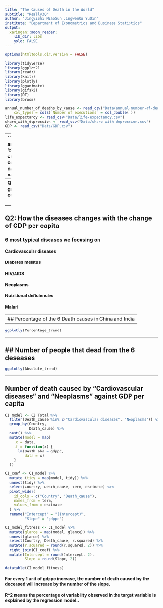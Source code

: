 ```yaml
---
title: "The Causes of Death in the World"
subtitle: "Really3Q"
author: "JingyiShi MiaoSun JingwenOu YuQin"
institute: "Department of Econometrics and Business Statistics"
output:
  xaringan::moon_reader:
    lib_dir: libs
    yolo: FALSE
---
```


```r
options(htmltools.dir.version = FALSE)
```

```r
library(tidyverse)
library(ggplot2)
library(readr)
library(knitr)
library(plotly)
library(gganimate)
library(gifski)
library(DT)
library(broom)
```

```r
annual_number_of_deaths_by_cause <- read_csv("Data/annual-number-of-deaths-by-cause.csv", 
    col_types = cols(`Number of executions` = col_double()))
life_expectancy <- read_csv("Data/life-expectancy.csv")
share_with_depression <- read_csv("Data/share-with-depression.csv")
GDP <- read_csv("Data/GDP.csv")
```

























































































































































































---
```r
df_global <-  annual_number_of_deaths_by_cause %>%
  filter(Year %in% c(1950:2018)) %>% 
  pivot_longer(
    cols =  -c(Country, Code, Year),
    names_to = "Death_cause",
    values_to = "Count"
  )

df_CI <- df_global %>%  
  filter(Country %in% c("China", "India"))

interest <- c(
  "Cardiovascular diseases",
  "Diabetes mellitus",
  "HIV/AIDS",
  "Neoplasms",
  "Nutritional deficiencies",
  "Malaria"
)
```



```r
CI_Percent <- df_CI%>% 
  group_by(Country,
           Year) %>% 
  mutate(Total_death = sum(Count, na.rm = TRUE)*100
         ) %>% 
  group_by(Country,
           Year,
           Death_cause,
           Total_death) %>% 
  summarize(Percentage = Count/Total_death*100) %>% 
  group_by(Country,
           Death_cause) %>% 
  arrange(desc(Percentage)) %>% 
  filter(Death_cause %in% interest)

CI_Total <- df_CI %>%
  group_by(Country,
           Year,
           Death_cause) %>%
  mutate(Death_abs = sum(Count, na.rm = TRUE)) %>%
  filter(Death_cause %in% interest) %>%
  group_by(Year,
           Country,
           Death_cause,
           Death_abs) %>%
  summarise() %>%
  left_join(GDP, by = c ("Country" = "Entity", 
                         "Year" = "Year"))
```

```r
Percentage_trend <- CI_Percent %>% 
  ggplot(aes(x = Year,
             y = Percentage,
             color = Death_cause))+
  geom_line() +
  theme_bw()+
  facet_wrap(~Country, nrow = 2, scales = "free_y")

Absolute_trend <- CI_Total %>% 
  ggplot(aes(x = Year))+
  geom_line(aes(y = Death_abs,
             color = Death_cause)) +
  geom_line(aes(y = gdppc*500)) +
  facet_wrap(~Country, nrow = 2, scales = "free_y") +
  theme_bw()
```

class: inverse 
## Interested Country: China and India
<br>
<br>
--
**Q1: What are the diseases that growing fastest in developing country?**
<br>
<br>
--
**Q2: How the diseases changes with the change of GDP per capita**
--

### 6 most typical diseases we focusing on 

#### Cardiovascular diseases

#### Diabetes mellitus
  
#### HIV/AIDS
  
#### Neoplasms
  
#### Nutritional deficiencies
  
#### Malari


---
## Percentage of the 6 Death causes in China and India
--

```r
ggplotly(Percentage_trend)
```

---

## Number of people that dead from the 6 deseases
--
```r
ggplotly(Absolute_trend)
```


---

## Number of death caused by "Cardiovascular diseases" and "Neoplasms" against GDP per capita
```r
CI_model <- CI_Total %>%
  filter(Death_cause %in% c("Cardiovascular diseases", "Neoplasms")) %>%
  group_by(Country,
           Death_cause) %>%
  nest() %>%
  mutate(model = map(
    .x = data,
    .f = function(x) {
      lm(Death_abs ~ gdppc,
         data = x)
    }
  ))

CI_coef <- CI_model %>%
  mutate (tidy = map(model, tidy)) %>%
  unnest(tidy) %>%
  select(Country, Death_cause, term, estimate) %>%
  pivot_wider(
    id_cols = c("Country", "Death_cause"),
    names_from = term,
    values_from = estimate
  ) %>%
  rename("Intercept" = "(Intercept)",
         "Slope" = "gdppc")

CI_model_fitness <- CI_model %>%
  mutate(glance = map(model, glance)) %>%
  unnest(glance) %>%
  select(Country, Death_cause, r.squared) %>%
  mutate(r.squared = round(r.squared, 2)) %>% 
  right_join(CI_coef) %>% 
  mutate(Intercept = round(Intercept, 2),
         Slope = round(Slope, 2))

datatable(CI_model_fitness)
```

#### For every 1 unit of gdppc increase, the number of death caused by the deceased will increase by the number of the slope.

#### R^2 means the percentage of variability observed in the target variable is explained by the regression model..








